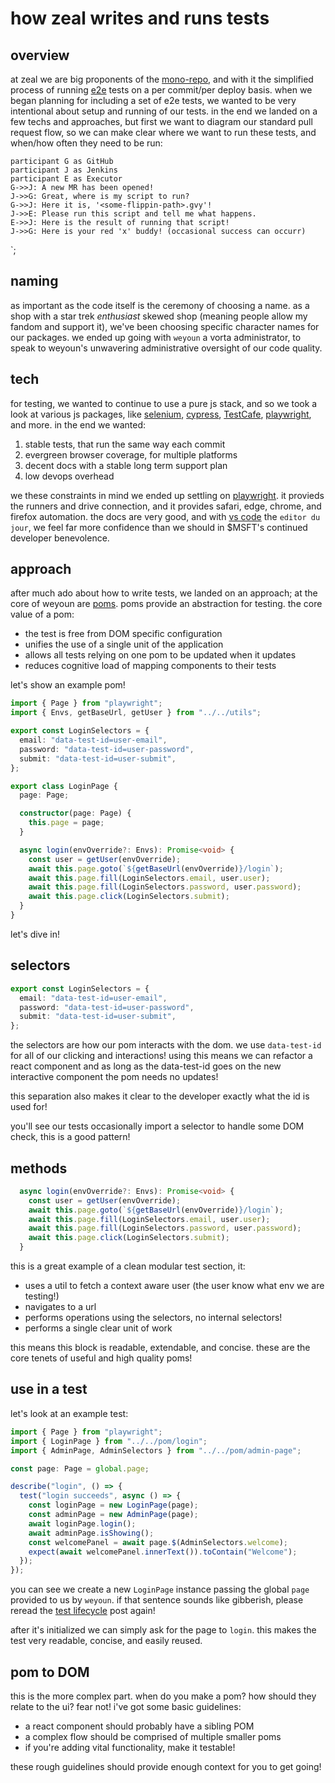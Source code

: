 
# how zeal writes and runs tests

## overview

at zeal we are big proponents of the [mono-repo](https://en.wikipedia.org/wiki/Monorepo), and with it the simplified process of running [e2e](https://www.browserstack.com/guide/end-to-end-testing) tests on a per commit/per deploy basis. when we began planning for including a set of e2e tests, we wanted to be very intentional about setup and running of our tests. in the end we landed on a few techs and approaches, but first we want to diagram our standard pull request flow, so we can make clear where we want to run these tests, and when/how often they need to be run:

    participant G as GitHub
    participant J as Jenkins
    participant E as Executor
    G->>J: A new MR has been opened!
    J->>G: Great, where is my script to run?
    G->>J: Here it is, '<some-flippin-path>.gvy'!
    J->>E: Please run this script and tell me what happens.
    E->>J: Here is the result of running that script!
    J->>G: Here is your red 'x' buddy! (occasional success can occurr)
`;

<Mermaid chart={chart} />

## naming

as important as the code itself is the ceremony of choosing a name. as a shop with a star trek _enthusiast_ skewed shop (meaning people allow my fandom and support it), we've been choosing specific character names for our packages. we ended up going with `weyoun` a vorta administrator, to speak to weyoun's unwavering administrative oversight of our code quality.

## tech

for testing, we wanted to continue to use a pure js stack, and so we took a look at various js packages, like [selenium](https://www.selenium.dev/), [cypress](https://www.cypress.io/), [TestCafe](https://testcafe.io/), [playwright](https://playwright.dev/), and more. in the end we wanted:

1. stable tests, that run the same way each commit
1. evergreen browser coverage, for multiple platforms
1. decent docs with a stable long term support plan
1. low devops overhead

we these constraints in mind we ended up settling on [playwright](https://playwright.dev/). it provieds the runners and drive connection, and it provides safari, edge, chrome, and firefox automation. the docs are very good, and with [vs code](https://code.visualstudio.com/) the `editor du jour`, we feel far more confidence than we should in $MSFT's continued developer benevolence.

## approach

after much ado about how to write tests, we landed on an approach; at the core of weyoun are [poms](https://playwright.dev/docs/pom). poms provide an abstraction for testing. the core value of a pom:

- the test is free from DOM specific configuration
- unifies the use of a single unit of the application
- allows all tests relying on one pom to be updated when it updates
- reduces cognitive load of mapping components to their tests

let's show an example pom!

```ts title='weyoun/src/pom/login/index.ts'
import { Page } from "playwright";
import { Envs, getBaseUrl, getUser } from "../../utils";

export const LoginSelectors = {
  email: "data-test-id=user-email",
  password: "data-test-id=user-password",
  submit: "data-test-id=user-submit",
};

export class LoginPage {
  page: Page;

  constructor(page: Page) {
    this.page = page;
  }

  async login(envOverride?: Envs): Promise<void> {
    const user = getUser(envOverride);
    await this.page.goto(`${getBaseUrl(envOverride)}/login`);
    await this.page.fill(LoginSelectors.email, user.user);
    await this.page.fill(LoginSelectors.password, user.password);
    await this.page.click(LoginSelectors.submit);
  }
}
```

let's dive in!

## selectors

```ts
export const LoginSelectors = {
  email: "data-test-id=user-email",
  password: "data-test-id=user-password",
  submit: "data-test-id=user-submit",
};
```

the selectors are how our pom interacts with the dom. we use `data-test-id` for all of our clicking and interactions! using this means we can refactor a react component and as long as the data-test-id goes on the new interactive component the pom needs no updates!

this separation also makes it clear to the developer exactly what the id is used for!

you'll see our tests occasionally import a selector to handle some DOM check, this is a good pattern!

## methods

```ts
  async login(envOverride?: Envs): Promise<void> {
    const user = getUser(envOverride);
    await this.page.goto(`${getBaseUrl(envOverride)}/login`);
    await this.page.fill(LoginSelectors.email, user.user);
    await this.page.fill(LoginSelectors.password, user.password);
    await this.page.click(LoginSelectors.submit);
  }
```

this is a great example of a clean modular test section, it:

- uses a util to fetch a context aware user (the user know what env we are testing!)
- navigates to a url
- performs operations using the selectors, no internal selectors!
- performs a single clear unit of work

this means this block is readable, extendable, and concise. these are the core tenets of useful and high quality poms!

## use in a test

let's look at an example test:

```ts {9} title="weyoun/src/tests/smoke/login.spec.ts"
import { Page } from "playwright";
import { LoginPage } from "../../pom/login";
import { AdminPage, AdminSelectors } from "../../pom/admin-page";

const page: Page = global.page;

describe("login", () => {
  test("login succeeds", async () => {
    const loginPage = new LoginPage(page);
    const adminPage = new AdminPage(page);
    await loginPage.login();
    await adminPage.isShowing();
    const welcomePanel = await page.$(AdminSelectors.welcome);
    expect(await welcomePanel.innerText()).toContain("Welcome");
  });
});
```

you can see we create a new `LoginPage` instance passing the global `page` provided to us by `weyoun`. if that sentence sounds like gibberish, please reread the [test lifecycle](./test-lifecycle) post again!

after it's initialized we can simply ask for the page to `login`. this makes the test very readable, concise, and easily reused.

## pom to DOM

this is the more complex part. when do you make a pom? how should they relate to the ui? fear not! i've got some basic guidelines:

- a react component should probably have a sibling POM
- a complex flow should be comprised of multiple smaller poms
- if you're adding vital functionality, make it testable!

these rough guidelines should provide enough context for you to get going!
